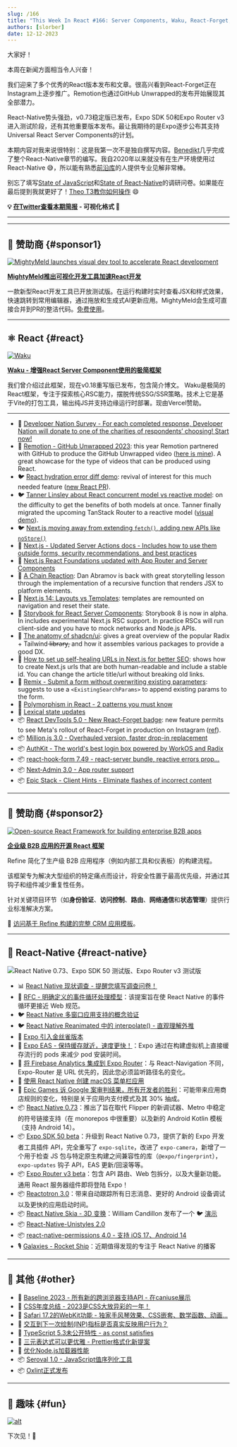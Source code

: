 ```yaml
---
slug: /166
title: "This Week In React #166: Server Components, Waku, React-Forget, React-Native, Expo, Million, Remotion, Next.js, Storybook, Remix, AuthKit, Expo Router, Reactotron, Unistyles, Skia, SEO, CSS, Oxlint..."
authors: [slorber]
date: 12-12-2023
---
```


大家好！

本周在新闻方面相当令人兴奋！

我们迎来了多个优秀的React版本发布和文章。很高兴看到React-Forget正在Instagram上逐步推广。Remotion也通过GitHub Unwrapped的发布开始展现其全部潜力。

React-Native势头强劲，v0.73稳定版已发布，Expo SDK 50和Expo Router v3进入测试阶段，还有其他重要版本发布。最让我期待的是Expo逐步公布其支持Universal React Server Components的计划。

本期内容对我来说很特别：这是我第一次不是独自撰写内容。[Benedikt](https://twitter.com/bndkt)几乎完成了整个React-Native章节的编写。我自2020年以来就没有在生产环境使用过React-Native 😅，所以能有熟悉[前沿库](https://github.com/bndkt/sharemystack)的人提供专业见解非常棒。

别忘了填写[State of JavaScript](https://stateofjs.com/en-US)和[State of React-Native](https://stateofreactnative.com/)的调研问卷。如果能在最后提到我就更好了！[Theo T3教你如何操作](https://youtube.com/clip/UgkxDdNASo6xNS710ODcjMx0WW4HtTxIYbrA?si=G0rAnDKOQwHqh_ED) 😄

<!-- truncate -->

**💡 [在Twitter查看本期简报](https://slo.im/thread) - 可视化格式 🎨**

---


<Support />

---

## 💸 赞助商 {#sponsor1}

[![MightyMeld launches visual dev tool to accelerate React development](/emails/issues/166/mightymeldthisweekinreact.jpg)](https://www.mightymeld.com/?utm_source=thisweekinreact&utm_medium=newsletter&utm_campaign=1&utm_content=top)

**[MightyMeld推出可视化开发工具加速React开发](https://www.mightymeld.com/?utm_source=thisweekinreact&utm_medium=newsletter&utm_campaign=1&utm_content=top)**

一款新型React开发工具已开放测试版。在运行构建时实时查看JSX和样式效果，快速跳转到常用编辑器，通过拖放和生成式AI更新应用。MightyMeld会生成可直接合并到PR的整洁代码。[免费使用](https://www.mightymeld.com/?utm_source=thisweekinreact&utm_medium=newsletter&utm_campaign=1&utm_content=body)。

---

## ⚛️ React {#react}

[![Waku](/emails/issues/166/waku.jpg)](https://waku.gg/blog/introducing-waku)

[**Waku - 增强React Server Component使用的极简框架**](https://waku.gg/blog/introducing-waku)

我们曾介绍过此框架，现在v0.18重写版已发布，包含简介博文。
Waku是极简的React框架，专注于探索核心RSC能力，摆脱传统SSG/SSR策略。技术上它是基于Vite的打包工具，输出纯JS并支持边缘运行时部署。现由Vercel赞助。

---

- 💸 [Developer Nation Survey - For each completed response, Developer Nation will donate to one of the charities of respondents’ choosing! Start now!](https://developereconomics.net/?member_id=thisweekinreact&utm_medium=nl_ad2)
- 🍿 [Remotion - GitHub Unwrapped 2023](https://githubunwrapped.com/): this year Remotion partnered with GitHub to produce the GitHub Unwrapped video ([here is mine](https://twitter.com/sebastienlorber/status/1734622460547342693)). A great showcase for the type of videos that can be produced using React.
- 🐦 [React hydration error diff demo](https://twitter.com/samijaber_/status/1734332721634099282): revival of interest for this much needed feature ([new React PR](https://github.com/facebook/react/pull/27808)).
- 🐦 [Tanner Linsley about React concurrent model vs reactive model](https://twitter.com/tannerlinsley/status/1732474127712481371): on the difficulty to get the benefits of both models at once. Tanner finally migrated the upcoming TanStack Router to a reactive model ([visual demo](https://x.com/aryan__deora/status/1733164876170764409)).
- 🐦 [Next.js moving away from extending `fetch()`, adding new APIs like `noStore()`](https://twitter.com/leeerob/status/1733154383410684148)
- 📖 [Next.js - Updated Server Actions docs - Includes how to use them outside forms, security recommendations, and best practices](https://nextjs.org/docs/app/building-your-application/data-fetching/server-actions-and-mutations)
- 📖 [Next.js React Foundations updated with App Router and Server Components](https://nextjs.org/learn/react-foundations)
- 📜 [A Chain Reaction](https://overreacted.io/a-chain-reaction/): Dan Abramov is back with great storytelling lesson through the implementation of a recursive function that renders JSX to platform elements.
- 📜 [Next.js 14: Layouts vs Templates](https://www.builder.io/blog/nextjs-14-layouts-templates): templates are remounted on navigation and reset their state.
- 📜 [Storybook for React Server Components](https://storybook.js.org/blog/storybook-react-server-components/): Storybook 8 is now in alpha. In includes experimental Next.js RSC support. In practice RSCs will run client-side and you have to mock networks and Node.js APIs.
- 📜 [The anatomy of shadcn/ui](https://manupa.dev/blog/anatomy-of-shadcn-ui): gives a great overview of the popular Radix + Tailwind l̶i̶b̶r̶a̶r̶y̶, and how it assembles various packages to provide a good DX.
- 📜 [How to set up self-healing URLs in Next.js for better SEO](https://mikebifulco.com/posts/self-healing-urls-nextjs-seo): shows how to create Next.js urls that are both human-readable and include a stable id. You can change the article title/url without breaking old links.
- 📜 [Remix - Submit a form without overwriting existing parameters](https://www.jacobparis.com/content/existing-params): suggests to use a `<ExistingSearchParams>` to append existing params to the form.
- 📜 [Polymorphism in React - 2 patterns you must know](https://www.bekk.christmas/post/2023/01/polymorphism-in-react)
- 📜 [Lexical state updates](https://dio.la/article/lexical-state-updates)
- 📦 [React DevTools 5.0 - New React-Forget badge](https://github.com/facebook/react/pull/27759): new feature permits to see Meta's rollout of React-Forget in production on Instagram ([ref](https://twitter.com/sebastienlorber/status/1734607171030303186)).
- 📦 [Million.js 3.0 - Overhauled version, faster drop-in replacement](https://million.dev/blog/million-3)
- 📦 [AuthKit - The world's best login box powered by WorkOS and Radix](https://www.authkit.com/)
- 📦 [react-hook-form 7.49 - react-server bundle, reactive errors prop...](https://github.com/react-hook-form/react-hook-form/releases/tag/v7.49.0)
- 📦 [Next-Admin 3.0 - App router support](https://github.com/premieroctet/next-admin/releases/tag/%40premieroctet%2Fnext-admin%403.0.0)
- 📦 [Epic Stack - Client Hints - Eliminate flashes of incorrect content](https://github.com/epicweb-dev/client-hints)

<SubscribeFormEmbed placement="middle" />

---

## 💸 赞助商 {#sponsor2}

[![Open-source React Framework for building enterprise B2B apps](/emails/issues/166/about.jpg)](https://s.refine.dev/github-repo)

**[企业级 B2B 应用的开源 React 框架](https://s.refine.dev/github-repo)**

Refine 简化了生产级 B2B 应用程序（例如内部工具和仪表板）的构建流程。

该框架专为解决大型组织的特定痛点而设计，将安全性置于最高优先级，并通过其钩子和组件减少重复性任务。

针对关键项目环节（如**身份验证**、**访问控制**、**路由**、**网络通信**和**状态管理**）提供行业标准解决方案。

🌱 [访问基于 Refine 构建的完整 CRM 应用模板](https://s.refine.dev/crm-app)。

---

## 📱 React-Native {#react-native}

![React Native 0.73、Expo SDK 50 测试版、Expo Router v3 测试版](/emails/issues/166/rnheader.jpg)

- 📊 [React Native 现状调查 - 提醒您填写调查问卷！](https://survey.stateofreactnative.com/)
- 🚧 [RFC - 明确定义的事件循环处理模型](https://github.com/react-native-community/discussions-and-proposals/pull/744)：该提案旨在使 React Native 的事件循环更接近 Web 规范。
- 🐦 [React Native 多窗口应用支持的概念验证](https://x.com/o_kwasniewski/status/1734198386612388263)
- 🐦 [React Native Reanimated 中的 interpolate() - 直观理解外推](https://x.com/kacperkapusciak/status/1732794213371097491)
- 📖 [Expo 引入金丝雀版本](https://docs.expo.dev/versions/latest/#canary-releases)
- 📜 [Expo EAS - 保持缓存就近，速度更快！](https://expo.dev/changelog/2023/12-07-cocoapods-cache#how-to-speed-up-cocoapods)：Expo 通过在构建虚拟机上直接缓存流行的 pods 来减少 pod 安装时间。
- 📜 [将 Firebase Analytics 集成到 Expo Router](https://tinybytelabs.com/blog/integrate-firebase-analytics-to-expo-router)：与 React-Navigation 不同，Expo-Router 是 URL 优先的，因此您必须监听路径名的变化。
- 📜 [使用 React Native 创建 macOS 菜单栏应用](https://www.oskarkwasniewski.dev/blog/create-react-native-macos-menubar-app)
- 📜 [Epic Games 诉 Google 案审判结果，所有开发者的胜利](https://www.epicgames.com/site/en-US/news/epic-v-google-trial-verdict-a-win-for-all-developers)：可能带来应用商店规则的变化，特别是关于应用内支付模式及其 30% 抽成。
- 📦 [React Native 0.73](https://reactnative.dev/blog/2023/12/06/0.73-debugging-improvements-stable-symlinks)：推出了旨在取代 Flipper 的新调试器、Metro 中稳定的符号链接支持（在 monorepos 中很重要）以及新的 Android Kotlin 模板（支持 Android 14）。
- 📦 [Expo SDK 50 beta](https://expo.dev/changelog/2023/12-12-sdk-50-beta)：升级到 React Native 0.73，提供了新的 Expo 开发者工具插件 API，完全重写了 `expo-sqlite`，改进了 `expo-camera`，新增了一个用于检查 JS 包与特定原生构建之间兼容性的库（`@expo/fingerprint`），`expo-updates` 钩子 API，EAS 更新/回滚等等。
- 📦 [Expo Router v3 beta](https://blog.expo.dev/expo-router-v3-beta-is-now-available-eab52baf1e3e)：包含 API 路由、Web 包拆分，以及大量新功能。通用 React 服务器组件即将登陆 Expo！
- 📦 [Reactotron 3.0](https://shift.infinite.red/announcing-reactotron-3-0-934b5a221bda)：带来自动跟踪所有日志消息、更好的 Android 设备调试以及更快的应用启动时间。
- 📦 [React Native Skia - 3D 变换](https://github.com/Shopify/react-native-skia/pull/2033)：William Candillon 发布了一个 🐦 [演示](https://x.com/wcandillon/status/1733972374930837776)
- 📦 [React-Native-Unistyles 2.0](https://reactnativeunistyles.vercel.app/)
- 📦 [react-native-permissions 4.0 - 支持 iOS 17、Android 14](https://github.com/zoontek/react-native-permissions/releases/tag/4.0.0)
- 🎙️ [Galaxies - Rocket Ship](https://podcast.galaxies.dev/)：近期值得发现的专注于 React Native 的播客

---

## 🔀 其他 {#other}

- 📜 [Baseline 2023 - 所有新的跨浏览器支持API - 在caniuse展示](https://web.dev/blog/baseline2023)
- 📜 [CSS年度总结 - 2023是CSS大放异彩的一年！](https://developer.chrome.com/blog/css-wrapped-2023)
- 📜 [Safari 17.2的WebKit功能 - 独家手风琴效果、CSS嵌套、数学函数、动画...](https://webkit.org/blog/14787/webkit-features-in-safari-17-2/)
- 📜 [交互到下一次绘制(INP)指标是否真实反映用户行为？](https://www.speedcurve.com/blog/INP-user-experience-correlation/)
- 📜 [TypeScript 5.3未公开特性 - as const satisfies](https://www.totaltypescript.com/the-typescript-5-3-feature-they-didn-t-tell-you-about)
- 📜 [三元表达式可以更优雅 - Prettier格式化新提案](https://pedrocattori.dev/blog/ternaries-could-be-beautiful)
- 📜 [优化Node.js加载器性能](https://sentry.engineering/blog/improving-nodejs-loader-performance)
- 📦 [Seroval 1.0 - JavaScript值序列化工具](https://github.com/lxsmnsyc/seroval)
- 📦 [Oxlint正式发布](https://oxc-project.github.io/blog/2023-12-12-announcing-oxlint.html)

---

## 🤭 趣味 {#fun}

[![alt](/emails/issues/166/meme.jpg)](https://twitter.com/sebastienlorber/status/1733126141915906550)

下次见！👋